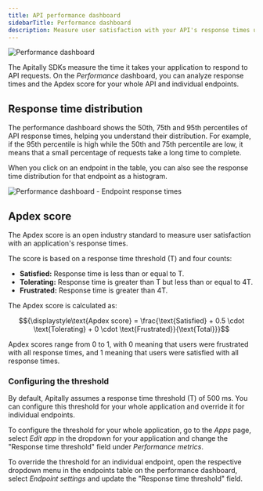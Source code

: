 ```yaml
---
title: API performance dashboard
sidebarTitle: Performance dashboard
description: Measure user satisfaction with your API's response times using the Apdex score.
---
```


<img src="https://assets.apitally.io/docs/2025-05-21/performance.webp" alt="Performance dashboard" class="rounded-xl" />

The Apitally SDKs measure the time it takes your application to respond to API requests.
On the *Performance* dashboard, you can analyze response times and the Apdex score for your whole API and individual endpoints.

## Response time distribution

The performance dashboard shows the 50th, 75th and 95th percentiles of API response times, helping you understand their distribution.
For example, if the 95th percentile is high while the 50th and 75th percentile are low, it means that a small percentage of requests take a long time to complete.

When you click on an endpoint in the table, you can also see the response time distribution for that endpoint as a histogram.

<img src="https://assets.apitally.io/docs/2025-05-21/performance-endpoint-response-times.webp" alt="Performance dashboard - Endpoint response times" class="rounded-xl" />

## Apdex score

The Apdex score is an open industry standard to measure user satisfaction with an application's response times.

The score is based on a response time threshold (T) and four counts:

- <b>Satisfied:</b> Response time is less than or equal to T.
- <b>Tolerating:</b> Response time is greater than T but less than or equal to 4T.
- <b>Frustrated:</b> Response time is greater than 4T.

The Apdex score is calculated as:

$${\displaystyle\text{Apdex score} = \frac{\text{Satisfied} + 0.5 \cdot \text{Tolerating} + 0 \cdot \text{Frustrated}}{\text{Total}}}$$

Apdex scores range from 0 to 1, with 0 meaning that users were frustrated with all response times, and 1 meaning that users were satisfied with all response times.

### Configuring the threshold

By default, Apitally assumes a response time threshold (T) of 500 ms. You can configure this threshold for your whole application and override it for individual endpoints.

To configure the threshold for your whole application, go to the *Apps* page, select *Edit app* in the dropdown for your application and change the "Response time threshold" field under *Performance metrics*.

To override the threshold for an individual endpoint, open the respective dropdown menu in the endpoints table on the performance dashboard, select *Endpoint settings* and update the "Response time threshold" field.
